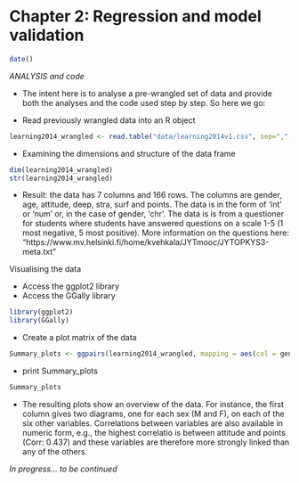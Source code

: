# Chapter 2: Regression and model validation



```r
date()

```

*ANALYSIS and code*

- The intent here is to analyse a pre-wrangled set of data and provide both the analyses and the code used step by step. So here we go:

- Read previously wrangled data into an R object

```r
learning2014_wrangled <- read.table("data/learning2014v1.csv", sep=",", header=TRUE)

```




- Examining the dimensions and structure of the data frame

```r
dim(learning2014_wrangled)
str(learning2014_wrangled)

```


- Result: the data has 7 columns and 166 rows. The columns are gender, age, attitude, deep, stra, surf and points. The data is in the form of 'int' or 'num' or, in the case of gender, 'chr'. The data is is from a questioner for students where students have answered questions on a scale 1-5 (1 most negative, 5 most positive). More information on the questions here: "https://www.mv.helsinki.fi/home/kvehkala/JYTmooc/JYTOPKYS3-meta.txt"

Visualising the data

- Access the ggplot2 library
- Access the GGally library
```r
library(ggplot2)
library(GGally)

```

- Create a plot matrix of the data

```r
Summary_plots <- ggpairs(learning2014_wrangled, mapping = aes(col = gender), lower = list(combo = wrap("facethist", bins = 20)))

```



- print Summary_plots

```r
Summary_plots

```

- The resulting plots show an overview of the data. For instance, the first column gives two diagrams, one for each sex (M and F), on each of the six other variables. Correlations between variables are also available in numeric form, e.g., the highest correlatio is between attitude and points (Corr: 0.437) and these variables are therefore more strongly linked than any of the others.

*In progress... to be continued*
